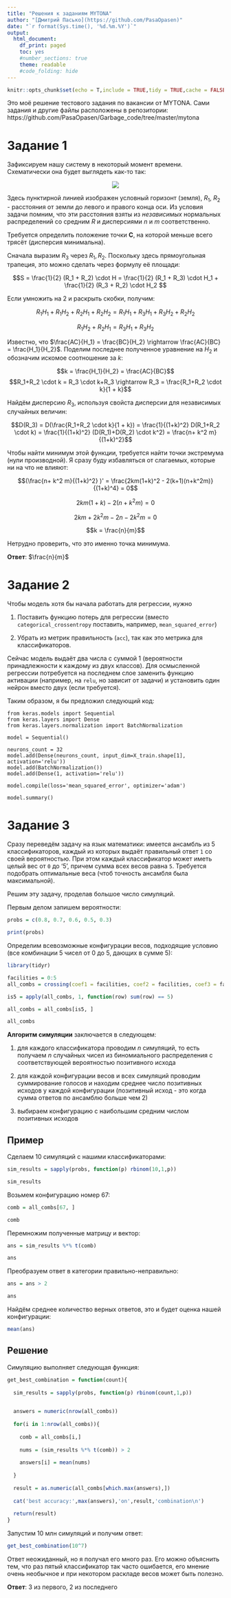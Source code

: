 ```yaml
---
title: "Решения к заданиям MYTONA"
author: "[Дмитрий Пасько](https://github.com/PasaOpasen)"
date: "`r format(Sys.time(), '%d.%m.%Y')`"
output:
  html_document:
    df_print: paged
    toc: yes
    #number_sections: true
    theme: readable
    #code_folding: hide
---
```


```r
knitr::opts_chunk$set(echo = T,include = TRUE,tidy = TRUE,cache = FALSE,eval = TRUE, message = FALSE,warning = FALSE,fig.align = "center")
```


Это моё решение тестового задания по вакансии от MYTONA. Сами задания и другие файлы расположены в репозитории: https://github.com/PasaOpasen/Garbage_code/tree/master/mytona



# Задание 1

Зафиксируем нашу систему в некоторый момент времени. Схематически она будет выглядеть как-то так:

<p align="center">
  <img src="trap.png" />
</p>

Здесь пунктирной линией изображен условный горизонт (земля), $R_1$, $R_2$ - расстояния от земли до левого и правого конца оси. Из условия задачи помним, что эти расстояния взяты из *независимых* нормальных распределений со средним $R$ и дисперсиями $n$ и $m$ соответственно. 

Требуется определить положение точки **C**, на которой меньше всего трясёт (дисперсия минимальна).


Сначала выразим $R_3$ через $R_1, R_2$. Поскольку здесь прямоугольная трапеция, это можно сделать через формулу её площади:

$$S = \frac{1}{2} (R_1 + R_2) \cdot H = \frac{1}{2} (R_1 + R_3) \cdot H_1  + \frac{1}{2} (R_3 + R_2) \cdot H_2 $$

Если умножить на 2 и раскрыть скобки, получим:

$$R_1H_1 + R_1H_2+R_2H_1+R_2H_2 = R_1H_1 + R_3H_1+R_3H_2+R_2H_2$$

$$R_1H_2+R_2H_1 = R_3H_1+R_3H_2$$

Известно, что $\frac{AC}{H_1} = \frac{BC}{H_2} \rightarrow  \frac{AC}{BC} = \frac{H_1}{H_2}$. Поделим последнее полученное уравнение на $H_2$ и обозначим искомое соотношение за $k$:

$$k = \frac{H_1}{H_2} = \frac{AC}{BC}$$
$$R_1+R_2 \cdot k = R_3 \cdot k+R_3 \rightarrow R_3 = \frac{R_1+R_2 \cdot k}{1 + k}$$

Найдём дисперсию $R_3$, используя свойста дисперсии для независимых случайных величин:

$$D(R_3) = D(\frac{R_1+R_2 \cdot k}{1 + k}) = \frac{1}{(1+k)^2} D(R_1+R_2 \cdot k) = \frac{1}{(1+k)^2} (D(R_1)+D(R_2) \cdot k^2) = \frac{n+  k^2 m}{(1+k)^2}$$

Чтобы найти минимум этой функции, требуется найти точки экстремума (нули производной). Я сразу буду избавляться от слагаемых, которые ни на что не влияют:

$$(\frac{n+  k^2 m}{(1+k)^2} )' = \frac{2km(1+k)^2 - 2(k+1)(n+k^2m)}{(1+k)^4} = 0$$

$$2km(1+k) - 2(n+k^2m) = 0$$

$$2km + 2k^2m - 2n - 2k^2 m = 0$$


$$k = \frac{n}{m}$$

Нетрудно проверить, что это именно точка минимума.

**Ответ**: $\frac{n}{m}$



# Задание 2

Чтобы модель хотя бы начала работать для регрессии, нужно

1. Поставить функцию потерь для регрессии (вместо `categorical_crossentropy` поставить, например, `mean_squared_error`)

1. Убрать из метрик правильность (`acc`), так как это метрика для классификаторов.


Сейчас модель выдаёт два числа с суммой 1 (вероятности принадлежности к каждому из двух классов). Для осмысленной регрессии потребуется на последнем слое заменить функцию активации (например, на `relu`, но зависит от задачи) и установить один нейрон вместо двух (если требуется). 


Таким образом, я бы предложил следующий код:

```
from keras.models import Sequential
from keras.layers import Dense
from keras.layers.normalization import BatchNormalization

model = Sequential()

neurons_count = 32
model.add(Dense(neurons_count, input_dim=X_train.shape[1], activation='relu'))
model.add(BatchNormalization())
model.add(Dense(1, activation='relu'))

model.compile(loss='mean_squared_error', optimizer='adam')

model.summary()

```



# Задание 3

Сразу переведём задачу на язык математики: имеется ансамбль из 5 классификаторов, каждый из которых выдаёт правильный ответ `1` со своей вероятностью. При этом каждый классификатор может иметь целый вес от `0` до '5', причем сумма всех весов равна `5`. Требуется подобрать оптимальные веса (чтоб точность ансамбля была максимальной).

Решим эту задачу, проделав большое число симуляций.

Первым делом запишем вероятности:

```r

probs = c(0.8, 0.7, 0.6, 0.5, 0.3)

print(probs)
```


Определим всевозможные конфигурации весов, подходящие условию (все комбинации 5 чисел от 0 до 5, дающих в сумме 5):

```r
library(tidyr)

facilities = 0:5
all_combs = crossing(coef1 = facilities, coef2 = facilities, coef3 = facilities, coef4 = facilities, coef5 = facilities)

is5 = apply(all_combs, 1, function(row) sum(row) == 5)

all_combs = all_combs[is5, ]

all_combs

```


**Алгоритм симуляции** заключается в следующем:

1. для каждого классификатора проводим $n$ симуляций, то есть получаем $n$ случайных чисел из биномиального распределения с соответствующей вероятностью позитивного исхода

2. для каждой конфигурации весов и всех симуляций проводим суммирование голосов и находим среднее число позитивных исходов у каждой конфигурации (позитивный исход - это когда сумма ответов по ансамблю больше чем 2)

3. выбираем конфигурацию с наибольшим средним числом позитивных исходов


## Пример

Сделаем 10 симуляций с нашими классификаторами:

```r
sim_results = sapply(probs, function(p) rbinom(10,1,p))

sim_results
```

Возьмем конфигурацию номер 67:

```r
comb = all_combs[67, ]

comb
```

Перемножим полученные матрицу и вектор:

```r
ans = sim_results %*% t(comb)

ans
```

Преобразуем ответ в категории правильно-неправильно:

```r
ans = ans > 2

ans
```

Найдём среднее количество верных ответов, это и будет оценка нашей конфигурации:

```r
mean(ans)
```


## Решение

Симуляцию выполняет следующая функция:

```r

get_best_combination = function(count){
  
  sim_results = sapply(probs, function(p) rbinom(count,1,p))

  
  answers = numeric(nrow(all_combs))
  
  for(i in 1:nrow(all_combs)){
    
    comb = all_combs[i,]
    
    nums = (sim_results %*% t(comb)) > 2 
    
    answers[i] = mean(nums)
  
  }
  
  result = as.numeric(all_combs[which.max(answers),])
  
  cat('best accuracy:',max(answers),'on',result,'combination\n')
  
  return(result)
}
```


Запустим 10 млн симуляций и получим ответ:

```r
get_best_combination(10^7)
```

Ответ неожиданный, но я получал его много раз. Его можно объяснить тем, что раз пятый классификатор так часто ошибается, его мнение очень необычное и при некотором раскладе весов может быть полезно.

**Ответ**: 3 из первого, 2 из последнего








